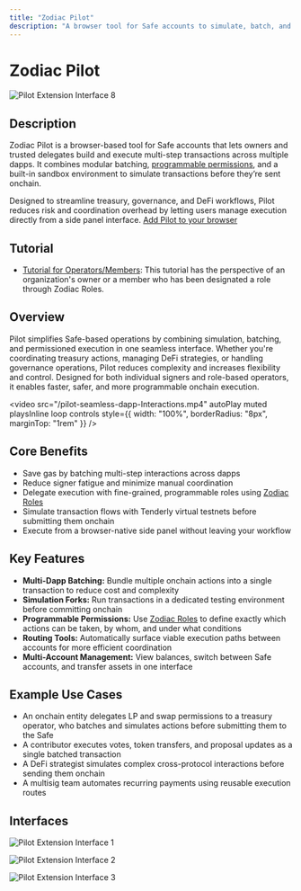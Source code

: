 ```yaml
---
title: "Zodiac Pilot"
description: "A browser tool for Safe accounts to simulate, batch, and execute multi-dapp transactions."
---
```


# Zodiac Pilot

![Pilot Extension Interface 8](/pilot-banner.png)

## Description

Zodiac Pilot is a browser-based tool for Safe accounts that lets owners and trusted delegates build and execute multi-step transactions across multiple dapps. It combines modular batching, [programmable permissions](/documentation/roles-modifier), and a built-in sandbox environment to simulate transactions before they’re sent onchain. 

Designed to streamline treasury, governance, and DeFi workflows, Pilot reduces risk and coordination overhead by letting users manage execution directly from a side panel interface. [Add Pilot to your browser](https://pilot.gnosisguild.org)

## Tutorial

- [Tutorial for Operators/Members](/documentation/pilot-extension/pilot-extension-member-tutorial): This tutorial has the perspective of an organization's owner or a member who has been designated a role through Zodiac Roles.


## Overview

Pilot simplifies Safe-based operations by combining simulation, batching, and permissioned execution in one seamless interface. Whether you're coordinating treasury actions, managing DeFi strategies, or handling governance operations, Pilot reduces complexity and increases flexibility and control. Designed for both individual signers and role-based operators, it enables faster, safer, and more programmable onchain execution.

<video
  src="/pilot-seamless-dapp-Interactions.mp4"
  autoPlay
  muted
  playsInline
  loop
  controls
  style={{ width: "100%", borderRadius: "8px", marginTop: "1rem" }}
/>

## Core Benefits

- Save gas by batching multi-step interactions across dapps
- Reduce signer fatigue and minimize manual coordination
- Delegate execution with fine-grained, programmable roles using [Zodiac Roles](/documentation/roles-modifier)
- Simulate transaction flows with Tenderly virtual testnets before submitting them onchain
- Execute from a browser-native side panel without leaving your workflow

## Key Features

- **Multi-Dapp Batching:** Bundle multiple onchain actions into a single transaction to reduce cost and complexity
- **Simulation Forks:** Run transactions in a dedicated testing environment before committing onchain
- **Programmable Permissions:** Use [Zodiac Roles](/documentation/roles-modifier) to define exactly which actions can be taken, by whom, and under what conditions
- **Routing Tools:** Automatically surface viable execution paths between accounts for more efficient coordination
- **Multi-Account Management:** View balances, switch between Safe accounts, and transfer assets in one interface

## Example Use Cases

- An onchain entity delegates LP and swap permissions to a treasury operator, who batches and simulates actions before submitting them to the Safe
- A contributor executes votes, token transfers, and proposal updates as a single batched transaction
- A DeFi strategist simulates complex cross-protocol interactions before sending them onchain
- A multisig team automates recurring payments using reusable execution routes

## Interfaces

![Pilot Extension Interface 1](/pilot-account-overview.png)

![Pilot Extension Interface 2](/pilot-routes-dark.png)

![Pilot Extension Interface 3](/pilot-sign-dark.png)
